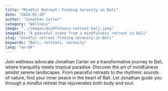 ```yaml
---
title: "Mindful Retreat: Finding Serenity in Bali"
date: "2024-01-20"
author: "Jonathan Carter"
category: "Wellness"
image: "../images/mindfulness-retreat-bali.jpeg"
imageAlt: "A peaceful scene from a mindfulness retreat in Bali"
slug: "mindful-retreat-finding-serenity-in-Bali"
keywords: "Bali, retreats, serenity"
lang: "en-UK"
---
```


Join wellness advocate Jonathan Carter on a transformative journey to Bali, where tranquility meets tropical paradise. Discover the art of mindfulness amidst serene landscapes. From peaceful retreats to the rhythmic sounds of nature, find your inner peace in the heart of Bali. Let Jonathan guide you through a mindful retreat that rejuvenates both body and soul.
